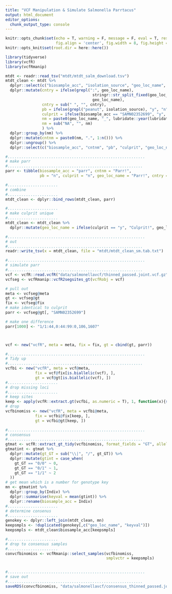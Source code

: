```yaml
---
title: "VCF Manipulation & Simulate Salmonella Parrtacus"
output: html_document
editor_options: 
  chunk_output_type: console
---
```


```r
knitr::opts_chunk$set(echo = T, warning = F, message = F, eval = T, results = 'hide',
                      fig.align = 'center', fig.width = 8, fig.height = 8)
knitr::opts_knit$set(root.dir = here::here())
```

```r
library(tidyverse)
library(vcfR)
library(vcfRmanip)

```


```r
mtdt <- readr::read_tsv("mtdt/mtdt_salm_download.tsv") 
mtdt_clean <- mtdt %>% 
  dplyr::select(c("biosample_acc", "isolation_source", "geo_loc_name", "collection_date")) %>% 
  dplyr::mutate(cntry = ifelse(grepl(":", geo_loc_name),
                                      stringr::str_split_fixed(geo_loc_name, ":", n = 2)[,1],
                                      geo_loc_name),
                cntry = sub(" ", "", cntry),
                pb = ifelse(grepl("peanut", isolation_source), "y", "n"), 
                culprit = ifelse(biosample_acc == "SAMN02352699", "y", "n"),
                nm = paste0(geo_loc_name, "_", lubridate::year(lubridate::ymd(collection_date))),
                nm = sub("NA", "", nm)
                ) %>% 
  dplyr::group_by(nm) %>% 
  dplyr::mutate(cntnm = paste0(nm, ".", 1:n())) %>% 
  dplyr::ungroup() %>% 
  dplyr::select(c("biosample_acc", "cntnm", "pb", "culprit", "geo_loc_name", "cntry"))

#............................................................
# make parr
#...........................................................
parr <- tibble(biosample_acc = "parr", cntnm = "Parr!",
               pb = "n", culprit = "n", geo_loc_name = "Parr!", cntry = "Parr!")

#......................
# combine
#......................
mtdt_clean <- dplyr::bind_rows(mtdt_clean, parr)

#......................
# make culprit unique
#......................
mtdt_clean <- mtdt_clean %>% 
  dplyr::mutate(geo_loc_name = ifelse(culprit == "y", "Culprit!", geo_loc_name))

#............................................................
# out
#...........................................................
readr::write_tsv(x = mtdt_clean, file = "mtdt/mtdt_clean_sm.tab.txt")
```

```r
#............................................................
# simulate parr
#...........................................................
vcf <- vcfR::read.vcfR("data/salmonellavcf/thinned_passed.joint.vcf.gz")
vcfseg <- vcfRmanip::vcfR2segsites_gt(vcfRobj = vcf)

# pull out
meta <- vcfseg@meta
gt <- vcfseg@gt
fix <- vcfseg@fix
# make identical to culprit
parr <- vcfseg@gt[, "SAMN02352699"]

# make one difference
parr[1000] <- "1/1:44,0:44:99:0,106,1607"



vcf <- new("vcfR", meta = meta, fix = fix, gt = cbind(gt, parr))

#............................................................
# Tidy up
#...........................................................
vcfbi <- new("vcfR", meta = vcf@meta, 
             fix = vcf@fix[is.biallelic(vcf), ], 
             gt = vcf@gt[is.biallelic(vcf), ])
#......................
# drop missing loci 
#......................
# keep sites
keep <- apply(vcfR::extract.gt(vcfbi, as.numeric = T), 1, function(x){sum(is.na(x))}) == 0
# drop
vcfbinomiss <- new("vcfR", meta = vcfbi@meta, 
             fix = vcfbi@fix[keep, ], 
             gt = vcfbi@gt[keep, ])

#............................................................
# consensus
#...........................................................
gtmat <- vcfR::extract_gt_tidy(vcfbinomiss, format_fields = "GT", alleles = F) 
gtmatint <- gtmat %>% 
  dplyr::mutate(gt_GT = sub("\\|", "/", gt_GT)) %>% 
  dplyr::mutate(gtint = case_when(
    gt_GT == "0/0" ~ 0,
    gt_GT == "0/1" ~ 1,
    gt_GT == "1/1" ~ 2
  ))
# get mean which is a number for genotype key
mn <- gtmatint %>% 
  dplyr::group_by(Indiv) %>% 
  dplyr::summarise(keyval = mean(gtint)) %>% 
  dplyr::rename(biosample_acc = Indiv)
#......................
# determine consenus
#......................
genokey <- dplyr::left_join(mtdt_clean, mn)
keepsmpls <- !duplicated(genokey[,c("geo_loc_name", "keyval")])
keepsmpls <- mtdt_clean$biosample_acc[keepsmpls]

#......................
# drop to consensus samples
#......................
convcfbinomiss <- vcfRmanip::select_samples(vcfbinomiss,
                                            smplvctr = keepsmpls)


#............................................................
# save out
#...........................................................
saveRDS(convcfbinomiss, "data/salmonellavcf/consensus_thinned_passed.joint.vcf.gz")

```
